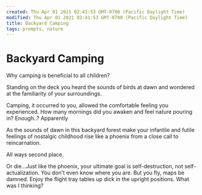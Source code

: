 ```yaml
---
created: Thu Apr 01 2021 02:41:53 GMT-0700 (Pacific Daylight Time)
modified: Thu Apr 01 2021 02:41:53 GMT-0700 (Pacific Daylight Time)
title: Backyard Camping
tags: prompts, nature
---
```


# Backyard Camping

Why camping is beneficial to all children?

Standing on the deck you heard the sounds of birds at dawn and wondered at the familiarity of your surroundings.

Camping, it occurred to you, allowed the comfortable feeling you experienced. How many mornings did you awaken and feel nature pouring in? Enough..? Apparently

As the sounds of dawn in this backyard forest make your infantile and futile feelings of nostalgic childhood rise like a phoenix from a close call to reincarnation.

All ways second place.

Or die...Just like the phoenix, your ultimate goal is self-destruction, not self-actualization. You don't even know where you are. But you fly, maps be damned. Enjoy the flight tray tables up dick in the upright positions. What was I thinking?

